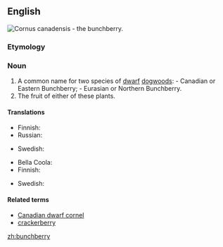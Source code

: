 ==English==
[[Image:Cornus canadensis 25781.JPG|thumb|''Cornus canadensis'' - the '''bunchberry'''.]]
{{wikipedia}}
===Etymology===
{{compound|bunch|berry|lang=en}}
===Noun===
{{en-noun|bunchberries}}

# A common name for two species of [[dwarf]] [[dogwood]]s: {{taxlink|Cornus canadensis|species}} - Canadian or Eastern Bunchberry; {{taxlink|Cornus suecica|species}} - Eurasian or Northern Bunchberry.
# The fruit of either of these plants.

====Translations====
{{trans-top|plant}}
* Finnish: {{t|fi|ruohokanukka}}
* Russian: {{t+|ru|дёрен|m|tr=djóren|sc=Cyrl}}
{{trans-mid}}
* Swedish: {{t|sv|hönsbär|n}}
{{trans-bottom}}

{{trans-top|fruit}}
* Bella Coola: {{t|blc|p̓x̣ʷłt}}
* Finnish: {{t|fi|[[ruohokanukan]] [[marja]]}}
{{trans-mid}}
* Swedish: {{t|sv|hönsbär|n}}
{{trans-bottom}}

====Related terms====
* [[Canadian dwarf cornel]]
* [[crackerberry]]

[[zh:bunchberry]]